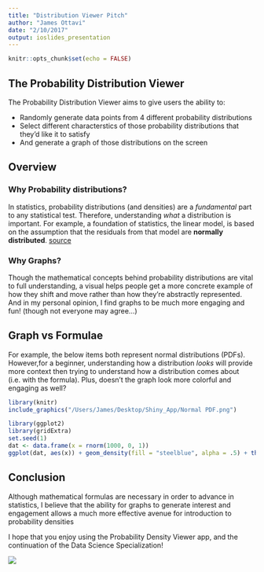 ```yaml
---
title: "Distribution Viewer Pitch"
author: "James Ottavi"
date: "2/10/2017"
output: ioslides_presentation
---
```


```r
knitr::opts_chunk$set(echo = FALSE)
```

## The Probability Distribution Viewer
The Probability Distribution Viewer aims to give users the ability to:

- Randomly generate data points from 4 different probability distributions
- Select different characterstics of those probability distributions that they'd like it to satisfy
- And generate a graph of those distributions on the screen


## Overview
### Why Probability distributions?
In statistics, probability distributions (and densities) are a *fundamental* part to any statistical test. Therefore, understanding *what* a distribution is important. For example, a foundation of statistics, the linear model, is based on the assumption that the residuals from that model are **normally distributed**. [source](https://en.wikipedia.org/wiki/Ordinary_least_squares)

### Why Graphs?
Though the mathematical concepts behind probability distributions are vital to full understanding, a visual helps people get a more concrete example of how they shift and move rather than how they're abstractly represented. And in my personal opinion, I find graphs to be much more engaging and fun! (though not everyone may agree...)



## Graph vs Formulae
For example, the below items both represent normal distributions (PDFs). However,for a beginner, understanding how a distribution *looks* will provide more context then trying to understand how a distribution comes about (i.e. with the formula). Plus, doesn't the graph look more colorful and engaging as well?

```r
library(knitr)
include_graphics("/Users/James/Desktop/Shiny_App/Normal PDF.png")

library(ggplot2)
library(gridExtra)
set.seed(1)
dat <- data.frame(x = rnorm(1000, 0, 1))
ggplot(dat, aes(x)) + geom_density(fill = "steelblue", alpha = .5) + theme_minimal() + labs(title = "Normal Distribution")
```

## Conclusion
Although mathematical formulas are necessary in order to advance in statistics, I believe that the ability for graphs to generate interest and engagement allows a much more effective avenue for introduction to probability densities

I hope that you enjoy using the Probability Density Viewer app, and the continuation of the Data Science Specialization!

![](/Users/James/Desktop/Shiny_App/decline.png)